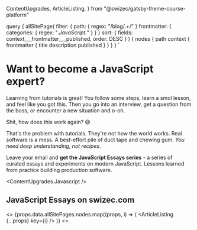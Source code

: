   ContentUpgrades,
  ArticleListing,
} from "@swizec/gatsby-theme-course-platform"

query {
    allSitePage(
        filter: { 
            path: { regex: "/blog/.+/" }
            frontmatter: { categories: { regex: ".*JavaScript.*" } }
        }
        sort: { 
            fields: context___frontmatter___published, 
            order: DESC 
        }
    ) {
        nodes {
            path
            context {
                frontmatter {
                    title
                    description
                    published
                }
            }
        }
    }
`

# Want to become a JavaScript expert?

Learning from tutorials is great! You follow some steps, learn a smol lesson, and feel like you got this. Then you go into an interview, get a question from the boss, or encounter a new situation and o-oh.

Shit, how does this work again? 😅

That's the problem with tutorials. They're not how the world works. Real software is a mess. A best-effort pile of duct tape and chewing gum. _You need deep understanding, not recipes_.

Leave your email and **get the JavaScript Essays series** - a series of curated essays and experiments on modern JavaScript. Lessons learned from practice building production software.

<ContentUpgrades.Javascript />

## JavaScript Essays on swizec.com

<>
    {props.data.allSitePages.nodes.map((props, i) => (
        <ArticleListing {...props} key={i} />
    )}
<>

